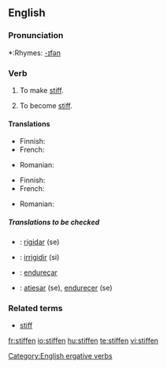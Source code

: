 ==English==

===Pronunciation===
*:Rhymes: [[Rhymes:English:-ɪfən|-ɪfən]]

===Verb===
{{en-verb}}

# {{transitive}} To make [[stiff]].
# {{intransitive}} To become [[stiff]].

====Translations====
{{trans-top|To make stiff}}
* Finnish: {{t-|fi|jäykistää}}
* French: {{t+|fr|raidir}}
{{trans-mid}}
* Romanian: {{t-|ro|întări}}
{{trans-bottom}}

{{trans-top|To become stiff}}
* Finnish: {{t-|fi|jäykistyä}}
* French: {{t+|fr|raidir}}
{{trans-mid}}
* Romanian: {{t-|ro|întări}}
{{trans-bottom}}

=====Translations to be checked=====
{{checktrans}}
{{top}}
*{{ttbc|Interlingua}}: [[rigidar]] (se)
*{{ttbc|Italian}}: [[irrigidir]] (si)
{{mid}}
*{{ttbc|Portuguese}}: [[endureçar]]
*{{ttbc|Spanish}}: [[atiesar]] (se), [[endurecer]] (se)
{{bottom}}

===Related terms===
*[[stiff]]

[[Category:English ergative verbs]]

[[fr:stiffen]]
[[io:stiffen]]
[[hu:stiffen]]
[[te:stiffen]]
[[vi:stiffen]]